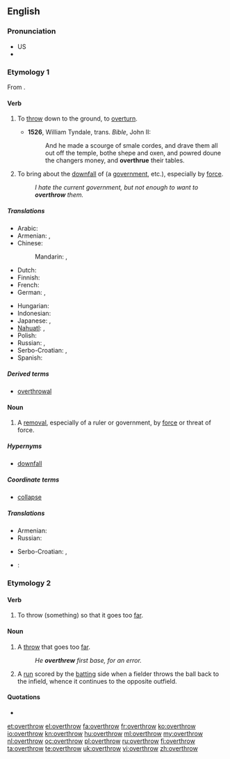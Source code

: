 ==English==

===Pronunciation===
* US {{IPA|/ovəɻˈθɻɔʊ/}}
* {{audio|en-us-overthrow.ogg|Audio (US)}}

===Etymology 1===
From {{prefix|over|throw}}.

====Verb====
{{en-verb|overthrows|overthrowing|overthrew|overthrown}}

# {{context|transitive|now|_|rare}} To [[throw]] down to the ground, to [[overturn]].
#* '''1526''', William Tyndale, trans. ''Bible'', John II:
#*: And he made a scourge of smale cordes, and drave them all out off the temple, bothe shepe and oxen, and powred doune the changers money, and '''overthrue''' their tables.
# {{transitive}} To bring about the [[downfall]] of (a [[government]], etc.), especially by [[force]].
#: ''I hate the current government, but not enough to want to '''overthrow''' them.''

=====Translations=====
{{trans-top|bring about downfall}}
* Arabic: {{t|ar|أطاح|tr='aTaaHa}}
* Armenian: {{t|hy|տապալել|tr=tapalel}}, {{t+|hy|կործանել|tr=korçanel}}
* Chinese:
*: Mandarin: {{t|cmn|推翻|tr=tuīfān|sc=Hani}}, {{t|cmn|打翻|tr=dǎfān|sc=Hani}}
* Dutch: {{t+|nl|omverwerpen}}
* Finnish: {{t+|fi|kaataa}}
* French: {{t+|fr|renverser}}
* German: {{t|de|stürzen}}, {{t|de|umstürzen}}
{{trans-mid}}
* Hungarian: {{t-|hu|megdönt}}
* Indonesian: {{t-|id|kudeta|xs=Indonesian}}
* Japanese: {{t|ja|滅ぼす|tr=ほろぼす, horobosu}}, {{t|ja|転覆|tr=てんぷくする, tenpuku-suru|alt=転覆する}}
* [[Nahuatl]]: {{t|nah|tepeua|xs=Nahuatl}}, {{t|nah|tequiua|xs=Nahuatl}}
* Polish: {{t+|pl|obalać}}
* Russian: {{t+|ru|свергать|tr=svergát'}} {{impf}}, {{t|ru|свергнуть|tr=svérgnut'}} {{pf.}}
* Serbo-Croatian: {{t|sh|svrgnuti}}, {{t|sh|srušiti}}
* Spanish: {{t+|es|derrocar}}
{{trans-bottom}}

=====Derived terms=====
* [[overthrowal]]

====Noun====
{{en-noun}}

# A [[removal]], especially of a ruler or government, by [[force]] or threat of force.

=====Hypernyms=====
* {{sense|removal by force}} [[downfall]]

=====Coordinate terms=====
* {{sense|removal by force}} [[collapse]]

=====Translations=====
{{trans-top|removal by force or threat of force}}
* Armenian: {{t-|hy|տապալում|tr=tapalum}}
* Russian: {{t|ru|свержение|n|sc=Cyrl|tr=sveržénije}}
{{trans-mid}}
* Serbo-Croatian: {{t|sh|svrgnuće}}, {{t|sh|prevrat}}
* {{ttbc|nl}}: {{t-|nl|ondergang|m}}
{{trans-bottom}}

===Etymology 2===
{{prefix|over|throw}}

====Verb====
{{en-verb|overthrows|overthrowing|overthrew|overthrown}}

# {{transitive|intransitive}} To throw (something) so that it goes too [[far]].

====Noun====
{{en-noun}}

# {{sports}} A [[throw]] that goes too [[far]].
#: ''He '''overthrew''' first base, for an error.''
# {{cricket}} A [[run]] scored by the [[batting]] side when a fielder throws the ball back to the infield, whence it continues to the opposite outfield.

====Quotations====
* ''{{seeCites}}''

[[et:overthrow]]
[[el:overthrow]]
[[fa:overthrow]]
[[fr:overthrow]]
[[ko:overthrow]]
[[io:overthrow]]
[[kn:overthrow]]
[[hu:overthrow]]
[[ml:overthrow]]
[[my:overthrow]]
[[nl:overthrow]]
[[oc:overthrow]]
[[pl:overthrow]]
[[ru:overthrow]]
[[fi:overthrow]]
[[ta:overthrow]]
[[te:overthrow]]
[[uk:overthrow]]
[[vi:overthrow]]
[[zh:overthrow]]